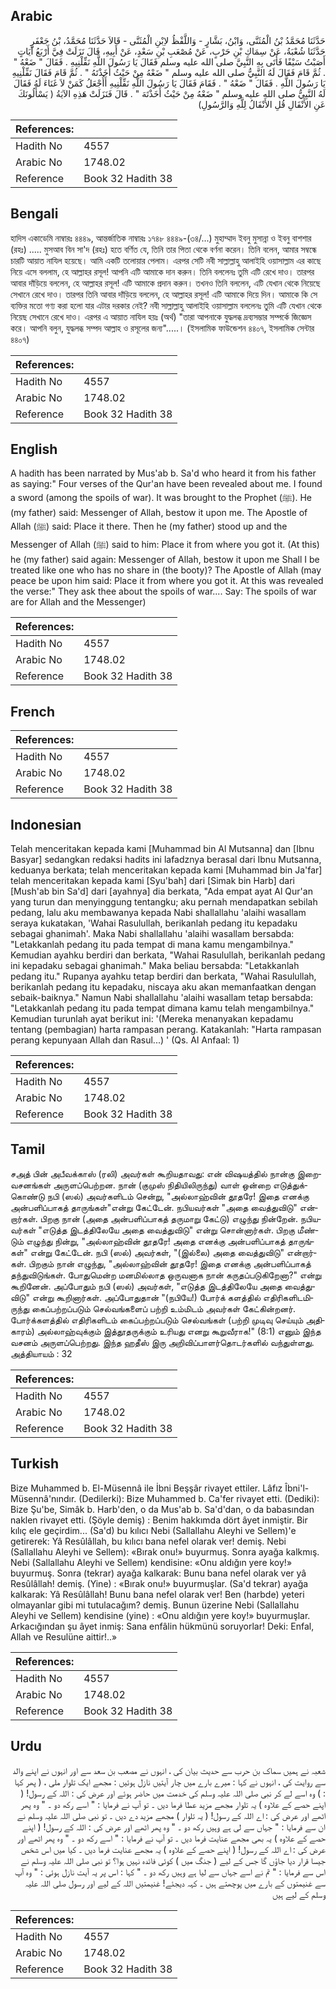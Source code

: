 ## Arabic


<div dir="rtl" lang="ar" style={{fontSize:'larger',backgroundColor:'#f8f9fa',padding:20}}>
حَدَّثَنَا مُحَمَّدُ بْنُ الْمُثَنَّى، وَابْنُ، بَشَّارٍ - وَاللَّفْظُ لاِبْنِ الْمُثَنَّى - قَالاَ حَدَّثَنَا مُحَمَّدُ، بْنُ جَعْفَرٍ حَدَّثَنَا شُعْبَةُ، عَنْ سِمَاكِ بْنِ حَرْبٍ، عَنْ مُصْعَبِ بْنِ سَعْدٍ، عَنْ أَبِيهِ، قَالَ نَزَلَتْ فِيَّ أَرْبَعُ آيَاتٍ أَصَبْتُ سَيْفًا فَأَتَى بِهِ النَّبِيَّ صلى الله عليه وسلم فَقَالَ يَا رَسُولَ اللَّهِ نَفِّلْنِيهِ ‏.‏ فَقَالَ ‏"‏ ضَعْهُ ‏"‏ ‏.‏ ثُمَّ قَامَ فَقَالَ لَهُ النَّبِيُّ صلى الله عليه وسلم ‏"‏ ضَعْهُ مِنْ حَيْثُ أَخَذْتَهُ ‏"‏ ‏.‏ ثُمَّ قَامَ فَقَالَ نَفِّلْنِيهِ يَا رَسُولَ اللَّهِ ‏.‏ فَقَالَ ‏"‏ ضَعْهُ ‏"‏ ‏.‏ فَقَامَ فَقَالَ يَا رَسُولَ اللَّهِ نَفِّلْنِيهِ أَأُجْعَلُ كَمَنْ لاَ غَنَاءَ لَهُ فَقَالَ لَهُ النَّبِيُّ صلى الله عليه وسلم ‏"‏ ضَعْهُ مِنْ حَيْثُ أَخَذْتَهَ ‏"‏ ‏.‏ قَالَ فَنَزَلَتْ هَذِهِ الآيَةُ ‏(‏ يَسْأَلُونَكَ عَنِ الأَنْفَالِ قُلِ الأَنْفَالُ لِلَّهِ وَالرَّسُولِ‏)‏
</div>
<div style={{backgroundColor:'#f8f9fa',padding:20, marginBottom: 10}}><table> <thead> <tr> <th>References:</th> <th></th> </tr> </thead> <tbody><tr><td>Hadith No</td><td>4557</td></tr><tr><td>Arabic No</td><td>1748.02</td></tr><tr><td>Reference</td><td>Book 32 Hadith 38</td></tr></tbody></table></div>

## Bengali


<div dir="ltr" lang="bn" style={{fontSize:'larger',backgroundColor:'#f8f9fa',padding:20}}>
হাদিস একাডেমি নাম্বারঃ ৪৪৪৯, আন্তর্জাতিক নাম্বারঃ ১৭৪৮ ৪৪৪৯-(৩৪/...) মুহাম্মাদ ইবনু মুসান্না ও ইবনু বাশশার (রহঃ) ..... মুসআব বিন সা'দ (রহঃ) হতে বর্ণিত যে, তিনি তার পিতা থেকে বর্ণনা করেন। তিনি বলেন, আমার সম্বন্ধে চারটি আয়াত নাযিল হয়েছে। আমি একটি তলোয়ার পেলাম। এরপর সেটি নবী সাল্লাল্লাহু আলাইহি ওয়াসাল্লাম এর কাছে নিয়ে এসে বললাম, হে আল্লাহর রসূল! আপনি এটি আমাকে দান করুন। তিনি বললেনঃ তুমি এটি রেখে দাও। তারপর আবার দাঁড়িয়ে বললেন, হে আল্লাহর রসূল! এটি আমাকে প্রদান করুন। তখনও তিনি বললেন, এটি যেখান থেকে নিয়েছে সেখানে রেখে দাও। তারপর তিনি আবার দাঁড়িয়ে বললেন, হে আল্লাহর রসূল! এটি আমাকে দিয়ে দিন। আমাকে কি সে ব্যক্তির মতো গণ্য করা হলো যার এটার দরকার নেই? নবী সাল্লাল্লাহু আলাইহি ওয়াসাল্লাম বললেনঃ তুমি এটি যেখান থেকে নিয়েছ সেখানে রেখে দাও। এরপর এ আয়াত নাযিল হয়ঃ (অর্থ) "তারা আপনাকে যুদ্ধলব্ধ দ্রব্যসম্ভার সম্পর্কে জিজ্ঞেস করে। আপনি বলুন, যুদ্ধলব্ধ সম্পদ আল্লাহ ও রসূলের জন্য".....। (ইসলামিক ফাউন্ডেশন ৪৪০৭, ইসলামিক সেন্টার ৪৪০৭)
</div>
<div style={{backgroundColor:'#f8f9fa',padding:20, marginBottom: 10}}><table> <thead> <tr> <th>References:</th> <th></th> </tr> </thead> <tbody><tr><td>Hadith No</td><td>4557</td></tr><tr><td>Arabic No</td><td>1748.02</td></tr><tr><td>Reference</td><td>Book 32 Hadith 38</td></tr></tbody></table></div>

## English


<div dir="ltr" lang="en" style={{fontSize:'larger',backgroundColor:'#f8f9fa',padding:20}}>
A hadith has been narrated by Mus'ab b. Sa'd who heard it from his father as saying:" Four verses of the Qur'an have been revealed about me. I found a sword (among the spoils of war). It was brought to the Prophet (ﷺ). He (my father) said: Messenger of Allah, bestow it upon me. The Apostle of Allah (ﷺ) said: Place it there. Then he (my father) stood up and the Messenger of Allah (ﷺ) said to him: Place it from where you got it. (At this) he (my father) said again: Messenger of Allah, bestow it upon me Shall I be treated like one who has no share in (the booty)? The Apostle of Allah (may peace be upon him said: Place it from where you got it. At this was revealed the verse:" They ask thee about the spoils of war.... Say: The spoils of war are for Allah and the Messenger)
</div>
<div style={{backgroundColor:'#f8f9fa',padding:20, marginBottom: 10}}><table> <thead> <tr> <th>References:</th> <th></th> </tr> </thead> <tbody><tr><td>Hadith No</td><td>4557</td></tr><tr><td>Arabic No</td><td>1748.02</td></tr><tr><td>Reference</td><td>Book 32 Hadith 38</td></tr></tbody></table></div>

## French


<div dir="ltr" lang="fr" style={{fontSize:'larger',backgroundColor:'#f8f9fa',padding:20}}>

</div>
<div style={{backgroundColor:'#f8f9fa',padding:20, marginBottom: 10}}><table> <thead> <tr> <th>References:</th> <th></th> </tr> </thead> <tbody><tr><td>Hadith No</td><td>4557</td></tr><tr><td>Arabic No</td><td>1748.02</td></tr><tr><td>Reference</td><td>Book 32 Hadith 38</td></tr></tbody></table></div>

## Indonesian


<div dir="ltr" lang="id" style={{fontSize:'larger',backgroundColor:'#f8f9fa',padding:20}}>
Telah menceritakan kepada kami [Muhammad bin Al Mutsanna] dan [Ibnu Basyar] sedangkan redaksi hadits ini lafadznya berasal dari Ibnu Mutsanna, keduanya berkata; telah menceritakan kepada kami [Muhammad bin Ja'far] telah menceritakan kepada kami [Syu'bah] dari [Simak bin Harb] dari [Mush'ab bin Sa'd] dari [ayahnya] dia berkata, "Ada empat ayat Al Qur'an yang turun dan menyinggung tentangku; aku pernah mendapatkan sebilah pedang, lalu aku membawanya kepada Nabi shallallahu 'alaihi wasallam seraya kukatakan, 'Wahai Rasulullah, berikanlah pedang itu kepadaku sebagai ghanimah'. Maka Nabi shallallahu 'alaihi wasallam bersabda: "Letakkanlah pedang itu pada tempat di mana kamu mengambilnya." Kemudian ayahku berdiri dan berkata, "Wahai Rasulullah, berikanlah pedang ini kepadaku sebagai ghanimah." Maka beliau bersabda: "Letakkanlah pedang itu." Rupanya ayahku tetap berdiri dan berkata, "Wahai Rasulullah, berikanlah pedang itu kepadaku, niscaya aku akan memanfaatkan dengan sebaik-baiknya." Namun Nabi shallallahu 'alaihi wasallam tetap bersabda: "Letakkanlah pedang itu pada tempat dimana kamu telah mengambilnya." Kemudian turunlah ayat berikut ini: '(Mereka menanyakan kepadamu tentang (pembagian) harta rampasan perang. Katakanlah: "Harta rampasan perang kepunyaan Allah dan Rasul...) ' (Qs. Al Anfaal: 1)
</div>
<div style={{backgroundColor:'#f8f9fa',padding:20, marginBottom: 10}}><table> <thead> <tr> <th>References:</th> <th></th> </tr> </thead> <tbody><tr><td>Hadith No</td><td>4557</td></tr><tr><td>Arabic No</td><td>1748.02</td></tr><tr><td>Reference</td><td>Book 32 Hadith 38</td></tr></tbody></table></div>

## Tamil


<div dir="ltr" lang="ta" style={{fontSize:'larger',backgroundColor:'#f8f9fa',padding:20}}>
சஅத் பின் அபீவக்காஸ் (ரலி) அவர்கள் கூறியதாவது: என் விஷயத்தில் நான்கு இறைவசனங்கள் அருளப்பெற்றன. நான் (குமுஸ் நிதியிலிருந்து) வாள் ஒன்றை எடுத்துக்கொண்டு நபி (ஸல்) அவர்களிடம் சென்று, "அல்லாஹ்வின் தூதரே! இதை எனக்கு அன்பளிப்பாகத் தாருங்கள்"என்று கேட்டேன். நபியவர்கள் "அதை வைத்துவிடு" என்றார்கள். பிறகு நான் (அதை அன்பளிப்பாகத் தருமாறு கேட்டு) எழுந்து நின்றேன். நபியவர்கள் "எடுத்த இடத்திலேயே அதை வைத்துவிடு" என்று சொன்னார்கள். பிறகு மீண்டும் எழுந்து நின்று, "அல்லாஹ்வின் தூதரே! அதை எனக்கு அன்பளிப்பாகத் தாருங்கள்" என்று கேட்டேன். நபி (ஸல்) அவர்கள், "(இல்லை) அதை வைத்துவிடு" என்றார்கள். பிறகும் நான் எழுந்து, "அல்லாஹ்வின் தூதரே! இதை எனக்கு அன்பளிப்பாகத் தந்துவிடுங்கள். போதுமென்ற மனமில்லாத ஒருவனாக நான் கருதப்படுகிறேனா?" என்று கூறினேன். அப்போதும் நபி (ஸல்) அவர்கள், "எடுத்த இடத்திலேயே அதை வைத்துவிடு" என்று கூறினார்கள். அப்போதுதான் "(நபியே!) போர்க் களத்தில் எதிரிகளிடமிருந்து கைப்பற்றப்படும் செல்வங்களைப் பற்றி உம்மிடம் அவர்கள் கேட்கின்றனர். போர்க்களத்தில் எதிரிகளிடம் கைப்பற்றப்படும் செல்வங்கள் (பற்றி முடிவு செய்யும் அதிகாரம்) அல்லாஹ்வுக்கும் இத்தூதருக்கும் உரியது எனறு கூறுவீராக!" (8:1) எனும் இந்த வசனம் அருளப்பெற்றது. இந்த ஹதீஸ் இரு அறிவிப்பாளர்தொடர்களில் வந்துள்ளது. அத்தியாயம் : 32
</div>
<div style={{backgroundColor:'#f8f9fa',padding:20, marginBottom: 10}}><table> <thead> <tr> <th>References:</th> <th></th> </tr> </thead> <tbody><tr><td>Hadith No</td><td>4557</td></tr><tr><td>Arabic No</td><td>1748.02</td></tr><tr><td>Reference</td><td>Book 32 Hadith 38</td></tr></tbody></table></div>

## Turkish


<div dir="ltr" lang="tr" style={{fontSize:'larger',backgroundColor:'#f8f9fa',padding:20}}>
Bize Muhammed b. El-Müsennâ ile İbni Beşşâr rivayet ettiler. Lâfız Îbni'l-Müsennâ'nındır. (Dedilerki): Bize Muhammed b. Ca'fer rivayet etti. (Dediki): Bize Şu'be, Simâk b. Harb'den, o da Mus'ab b. Sa'd'dan, o da babasından naklen rivayet etti. (Şöyle demiş) : Benim hakkımda dört âyet inmiştir. Bir kılıç ele geçirdim... (Sa'd) bu kılıcı Nebi (Sallallahu Aleyhi ve Sellem)'e getirerek: Yâ Resûlâllah, bu kılıcı bana nefel olarak ver! demiş. Nebi (Sallallahu Aleyhi ve Sellem): «Bırak onu!» buyurmuş. Sonra ayağa kalkmış. Nebi (Sallallahu Aleyhi ve Sellem) kendisine: «Onu aldığın yere koy!» buyurmuş. Sonra (tekrar) ayağa kalkarak: Bunu bana nefel olarak ver yâ Resûlâllah! demiş. (Yine) : «Bırak onu!» buyurmuşlar. (Sa'd tekrar) ayağa kalkarak: Yâ Resûlâllah! Bunu bana nefel olarak ver! Ben (harbde) yeteri olmayanlar gibi mi tutulacağım? demiş. Bunun üzerine Nebi (Sallallahu Aleyhi ve Sellem) kendisine (yine) : «Onu aldığın yere koy!» buyurmuşlar. Arkacığından şu âyet inmiş: Sana enfâlin hükmünü soruyorlar! Deki: Enfal, Allah ve Resulüne aittir!..»
</div>
<div style={{backgroundColor:'#f8f9fa',padding:20, marginBottom: 10}}><table> <thead> <tr> <th>References:</th> <th></th> </tr> </thead> <tbody><tr><td>Hadith No</td><td>4557</td></tr><tr><td>Arabic No</td><td>1748.02</td></tr><tr><td>Reference</td><td>Book 32 Hadith 38</td></tr></tbody></table></div>

## Urdu


<div dir="rtl" lang="ur" style={{fontSize:'larger',backgroundColor:'#f8f9fa',padding:20}}>
شعبہ نے ہمیں سماک بن حرب سے حدیث بیان کی ، انہوں نے مصعب بن سعد سے اور انہوں نے اپنے والد سے روایت کی ، انہوں نے کہا : میرے بارے میں چار آیتیں نازل ہوئیں : مجھے ایک تلوار ملی ، ( پھر کہا : ) وہ اسے لے کر نبی صلی اللہ علیہ وسلم کی خدمت میں حاضر ہوئے اور عرض کی : اللہ کے رسول! ( اپنے حصے کے علاوہ ) یہ تلوار مجھے مزید عطا فرما دیں ۔ تو آپ نے فرمایا : " اسے رکھ دو ۔ " وہ پھر اٹھے اور عرض کی : اے اللہ کے رسول! ( یہ تلوار ) مجھے مزید دے دیں ۔ تو نبی صلی اللہ علیہ وسلم نے ان سے فرمایا : " جہاں سے لی ہے وہیں رکھ دو ۔ " وہ پھر اٹھے اور عرض کی : اللہ کے رسول! ( اپنے حصے کے علاوہ ) یہ بھی مجھے عنایت فرما دیں ۔ تو آپ نے فرمایا : " اسے رکھ دو ۔ " وہ پھر اٹھے اور عرض کی : اے اللہ کے رسول! ( اپنے حصے کے علاوہ ) یہ مجھے عنایت فرما دیں ۔ کیا میں اس شخص جیسا قرار دیا جاؤں گا جس کے لیے ( جنگ میں ) کوئی فائدہ نہیں ہوا؟ تو نبی صلی اللہ علیہ وسلم نے اس سے فرمایا : " تم نے اسے جہاں سے لیا ہے وہیں رکھ دو ۔ " کہا : اس پر یہ آیت نازل ہوئی : " وہ آپ سے غنیمتوں کے بارے میں پوچھتے ہیں ۔ کہہ دیجئے! غنیمتیں اللہ کے لیے اور رسول صلی اللہ علیہ وسلم کے لیے ہیں
</div>
<div style={{backgroundColor:'#f8f9fa',padding:20, marginBottom: 10}}><table> <thead> <tr> <th>References:</th> <th></th> </tr> </thead> <tbody><tr><td>Hadith No</td><td>4557</td></tr><tr><td>Arabic No</td><td>1748.02</td></tr><tr><td>Reference</td><td>Book 32 Hadith 38</td></tr></tbody></table></div>